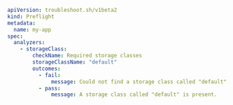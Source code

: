 ```yaml
apiVersion: troubleshoot.sh/v1beta2
kind: Preflight
metadata:
  name: my-app
spec:
  analyzers:
    - storageClass:
        checkName: Required storage classes
        storageClassName: "default"
        outcomes:
          - fail:
              message: Could not find a storage class called "default".
          - pass:
              message: A storage class called "default" is present.
``` 